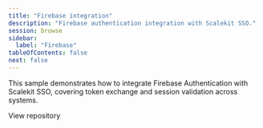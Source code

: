```yaml
---
title: "Firebase integration"
description: "Firebase authentication integration with Scalekit SSO."
session: browse
sidebar:
  label: "Firebase"
tableOfContents: false
next: false
---
```


This sample demonstrates how to integrate Firebase Authentication with Scalekit SSO, covering token exchange and session validation across systems.


<LinkButton href="https://github.com/scalekit-inc/scalekit-firebase-sso" target="_blank" rel="noopener" icon="github">View repository</LinkButton>
